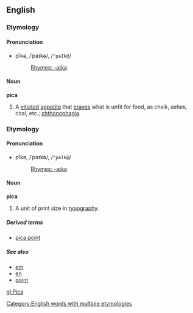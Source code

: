 ==English==
===Etymology===
====Pronunciation====
*pīkə, /ˈpaɪkə/, /<tt>"paIk@</tt>/
*:[[Rhymes:English:-aɪkə|Rhymes: -aɪkə]]

====Noun====
'''pica'''

#A [[vitiate]]d [[appetite]] that [[crave]]s what is unfit for food, as chalk, ashes, coal, etc.; [[chthonophagia]].

===Etymology===
====Pronunciation====
*pīkə, /ˈpaɪkə/, /<tt>"paIk@</tt>/
*:[[Rhymes:English:-aɪkə|Rhymes: -aɪkə]]

====Noun====
'''pica'''

#A unit of print size in [[typography]].

=====Derived terms=====
*[[pica point]]

=====See also=====
*[[em]]
*[[en]]
*[[point]]

[[gl:Pica]]
[[Category:English words with multiple etymologies]]